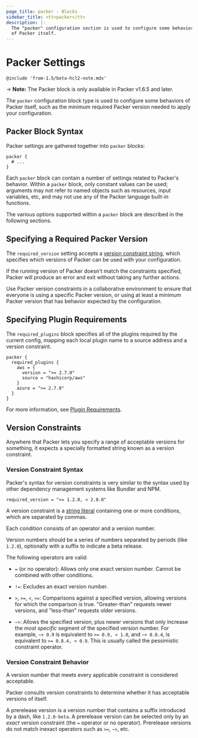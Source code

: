 ```yaml
---
page_title: packer - Blocks
sidebar_title: <tt>packer</tt>
description: |-
  The "packer" configuration section is used to configure some behaviors
  of Packer itself.
---
```


# Packer Settings

`@include 'from-1.5/beta-hcl2-note.mdx'`

-> **Note:** The Packer block is only available in Packer v1.6.5 and later.

The `packer` configuration block type is used to configure some
behaviors of Packer itself, such as the minimum required Packer version needed to
apply your configuration.

## Packer Block Syntax

Packer settings are gathered together into `packer` blocks:

```hcl
packer {
  # ...
}
```

Each `packer` block can contain a number of settings related to Packer's
behavior. Within a `packer` block, only constant values can be used;
arguments may not refer to named objects such as resources, input variables,
etc, and may not use any of the Packer language built-in functions.

The various options supported within a `packer` block are described in the
following sections.

## Specifying a Required Packer Version

The `required_version` setting accepts a [version constraint
string,](#version-constraints) which specifies which versions of Packer
can be used with your configuration.

If the running version of Packer doesn't match the constraints specified,
Packer will produce an error and exit without taking any further actions.

Use Packer version constraints in a collaborative environment to
ensure that everyone is using a specific Packer version, or using at least
a minimum Packer version that has behavior expected by the configuration.

## Specifying Plugin Requirements

The `required_plugins` block specifies all of the plugins required by the
current config, mapping each local plugin name to a source address and a
version constraint.

```hcl
packer {
  required_plugins {
    aws = {
      version = ">= 2.7.0"
      source = "hashicorp/aws"
    }
    azure = ">= 2.7.0"
  }
}
```

For more information, see [Plugin
Requirements](/docs/from-1.5/plugin-requirements).


## Version Constraints

Anywhere that Packer lets you specify a range of acceptable versions for
something, it expects a specially formatted string known as a version
constraint.

### Version Constraint Syntax

Packer's syntax for version constraints is very similar to the syntax used by
other dependency management systems like Bundler and NPM.

```hcl
required_version = ">= 1.2.0, < 2.0.0"
```

A version constraint is a [string literal](/docs/templates/hcl_templates/expressions#string-literals)
containing one or more conditions, which are separated by commas.

Each condition consists of an operator and a version number.

Version numbers should be a series of numbers separated by periods (like
`1.2.0`), optionally with a suffix to indicate a beta release.

The following operators are valid:

- `=` (or no operator): Allows only one exact version number. Cannot be combined
  with other conditions.

- `!=`: Excludes an exact version number.

- `>`, `>=`, `<`, `<=`: Comparisons against a specified version, allowing
  versions for which the comparison is true. "Greater-than" requests newer
  versions, and "less-than" requests older versions.

- `~>`: Allows the specified version, plus newer versions that only
  increase the _most specific_ segment of the specified version number. For
  example, `~> 0.9` is equivalent to `>= 0.9, < 1.0`, and `~> 0.8.4`, is
  equivalent to `>= 0.8.4, < 0.9`. This is usually called the pessimistic
  constraint operator.

### Version Constraint Behavior

A version number that meets every applicable constraint is considered acceptable.

Packer consults version constraints to determine whether it has acceptable
versions of itself.

A prerelease version is a version number that contains a suffix introduced by
a dash, like `1.2.0-beta`. A prerelease version can be selected only by an
_exact_ version constraint (the `=` operator or no operator). Prerelease
versions do not match inexact operators such as `>=`, `~>`, etc.
